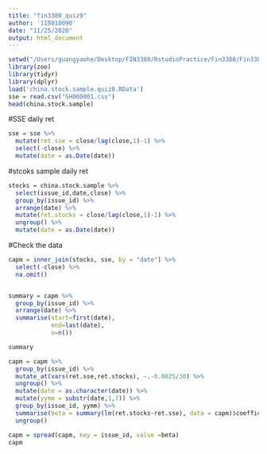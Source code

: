 ```yaml
---
title: "fin3380_quiz9"
author: '118010090'
date: "11/25/2020"
output: html_document
---
```


```r
setwd("/Users/guangyaohe/Desktop/FIN3380/RstudioPractice/Fin3380/Fin3380_quiz9")
library(zoo)
library(tidyr)
library(dplyr)
load('china.stock.sample.quiz8.RData')
sse = read.csv("SH000001.csv")
head(china.stock.sample)
```

#SSE daily ret
```r
sse = sse %>% 
  mutate(ret.sse = close/lag(close,1)-1) %>%
  select(-close) %>%
  mutate(date = as.Date(date))
```

#stcoks sample daily ret
```r
stocks = china.stock.sample %>%
  select(issue_id,date,close) %>%
  group_by(issue_id) %>%
  arrange(date) %>%
  mutate(ret.stocks = close/lag(close,1)-1) %>%
  ungroup() %>%
  mutate(date = as.Date(date))
```

#Check the data
```r
capm = inner_join(stocks, sse, by = "date") %>%
  select(-close) %>%
  na.omit()


summary = capm %>%
  group_by(issue_id) %>%
  arrange(date) %>%
  summarise(start=first(date),
            end=last(date),
            n=n())

summary
```

```r
capm = capm %>%
  group_by(issue_id) %>%
  mutate_at(vars(ret.sse,ret.stocks), ~.-0.0025/30) %>%
  ungroup() %>%
  mutate(date = as.character(date)) %>%
  mutate(yymm = substr(date,1,7)) %>%
  group_by(issue_id, yymm) %>%
  summarise(beta = summary(lm(ret.stocks~ret.sse), data = capm)$coefficients[2]) %>%
  ungroup()

capm = spread(capm, key = issue_id, value =beta)
capm
```
